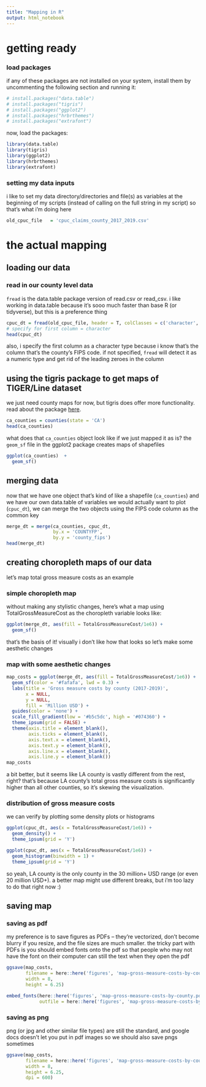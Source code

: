 ```yaml
---
title: "Mapping in R"
output: html_notebook
---
```


# getting ready

### load packages
if any of these packages are not installed on your system, install them by uncommenting the following section and running it:
```r
# install.packages("data.table")
# install.packages("tigris")
# install.packages("ggplot2")
# install.packages("hrbrthemes")
# install.packages("extrafont")
```

now, load the packages:
```r
library(data.table)
library(tigris)
library(ggplot2)
library(hrbrthemes)
library(extrafont)
```

### setting my data inputs
i like to set my data directory/directories and file(s) as variables at the beginning of my scripts (instead of calling on the full string in my script) so that's what i'm doing here
```r
old_cpuc_file   = 'cpuc_claims_county_2017_2019.csv'
```

# the actual mapping

## loading our data

### read in our county level data
``fread`` is the data.table package version of read.csv or read_csv. i like working in data.table because it's sooo much faster than base R (or tidyverse), but this is a preference thing
```r
cpuc_dt = fread(old_cpuc_file, header = T, colClasses = c('character', rep(NA, 10)))
# specify for first column = character
head(cpuc_dt)
```
also, i specify the first column as a character type because i know that's the column that's the county's FIPS code. if not specified, ``fread`` will detect it as a numeric type and get rid of the leading zeroes in the column

## using the tigris package to get maps of TIGER/Line dataset

we just need county maps for now, but tigris does offer more functionality. read about the package [here](https://github.com/walkerke/tigris).
```r
ca_counties = counties(state = 'CA')
head(ca_counties)
```

what does that ``ca_counties`` object look like if we just mapped it as is?
the ``geom_sf`` file in the ggplot2 package creates maps of shapefiles
```r
ggplot(ca_counties)  + 
  geom_sf()
```

## merging data

now that we have one object that's kind of like a shapefile (``ca_counties``) and we have our own data.table of variables we would actually want to plot (``cpuc_dt``), we can merge the two objects using the FIPS code column as the common key

```r
merge_dt = merge(ca_counties, cpuc_dt,
                 by.x = 'COUNTYFP',
                 by.y = 'county_fips')
head(merge_dt)
```

## creating choropleth maps of our data
let's map total gross measure costs as an example

### simple choropleth map

without making any stylistic changes, here's what a map using TotalGrossMeasureCost as the choropleth variable looks like:
```r
ggplot(merge_dt, aes(fill = TotalGrossMeasureCost/1e6)) +
  geom_sf()
```

that's the basis of it! visually i don't like how that looks so let's make some aesthetic changes

### map with some aesthetic changes
```r
map_costs = ggplot(merge_dt, aes(fill = TotalGrossMeasureCost/1e6)) +
  geom_sf(color = '#fafafa', lwd = 0.3) +
  labs(title = 'Gross measure costs by county (2017-2019)',
       x = NULL,
       y = NULL, 
       fill = 'Million USD') +
  guides(color = 'none') +
  scale_fill_gradient(low = '#b5c5dc', high = '#074360') +
  theme_ipsum(grid = FALSE) +
  theme(axis.title = element_blank(),
        axis.ticks = element_blank(),
        axis.text.x = element_blank(),
        axis.text.y = element_blank(),
        axis.line.x = element_blank(),
        axis.line.y = element_blank())
map_costs
```
a bit better, but it seems like LA county is vastly different from the rest, right? that's because LA county's total gross measure costs is significantly higher than all other counties, so it's skewing the visualization.

### distribution of gross measure costs

we can verify by plotting some density plots or histograms
```r
ggplot(cpuc_dt, aes(x = TotalGrossMeasureCost/1e6)) +
  geom_density() +
  theme_ipsum(grid = 'Y')
```

```r
ggplot(cpuc_dt, aes(x = TotalGrossMeasureCost/1e6)) +
  geom_histogram(binwidth = 1) +
  theme_ipsum(grid = 'Y')
```
so yeah, LA county is the only county in the 30 million+ USD range (or even 20 million USD+). a better map might use different breaks, but i'm too lazy to do that right now :)  

## saving map

### saving as pdf

my preference is to save figures as PDFs -- they're vectorized, don't become blurry if you resize, and the file sizes are much smaller. the tricky part with PDFs is you should embed fonts onto the pdf so that people who may not have the font on their computer can still the text when they open the pdf
```r
ggsave(map_costs, 
       filename = here::here('figures', 'map-gross-measure-costs-by-county.pdf'), 
       width = 8, 
       height = 6.25)

embed_fonts(here::here('figures', 'map-gross-measure-costs-by-county.pdf'),
            outfile = here::here('figures', 'map-gross-measure-costs-by-county.pdf'))
```

### saving as png
png (or jpg and other similar file types) are still the standard, and google docs doesn't let you put in pdf images so we should also save pngs sometimes
```r
ggsave(map_costs, 
       filename = here::here('figures', 'map-gross-measure-costs-by-county.png'), 
       width = 8, 
       height = 6.25,
       dpi = 600)
```

